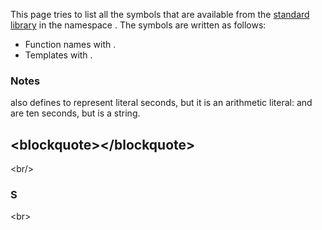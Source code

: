 {{title|std::literals::string_literals Symbol Index}}
{{cpp/symbol index/literals/navbar}}


This page tries to list all the symbols that are available from the [[cpp/standard library|standard library]] in the namespace {{c|std::literals::string_literals}}. The symbols are written as follows:
* Function names with {{tt|()}}.
* Templates with {{tt|&lt;&gt;}}.

===Notes===
{{cpp/literals namespace note|string}}

{{lc|std::chrono::duration}} also defines {{c/core|operator""s}} to represent literal seconds, but it is an arithmetic literal: {{c|10.0s}} and {{c|10s}} are ten seconds, but {{c|"10"s}} is a string.

==&lt;blockquote&gt;{{tt|[[#S|S]]}}&lt;/blockquote&gt;==
&lt;br/&gt;

===S===
{{ltt|cpp/string/basic_string/operator""s|s}} {{mark since c++14}}&lt;br&gt;

{{langlinks|de|es|ja|ru|zh}}
